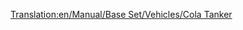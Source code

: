 [[Translation:en/Manual/Base Set/Vehicles/Cola Tanker]]
{{nl/Wagons|Naam=Colatanker
|Afbeelding=[[File:en/Colatanker.png]]
|NormaalKosten=£1,066 ($2,132)
|NormaalGewicht=24 / 49 t
|NormaalCapaciteit=25,000 liter cola
|MonoKosten="
|MonoGewicht=24 / 54 t
|MonoCapaciteit=30,000 liter cola
|MagKosten="
|MagGewicht=24 / 56 t
|MagCapaciteit=32,000 liter cola
|Omschrijving=Een tanker voor het transporteren van cola in het speelgoedklimaat.
}}